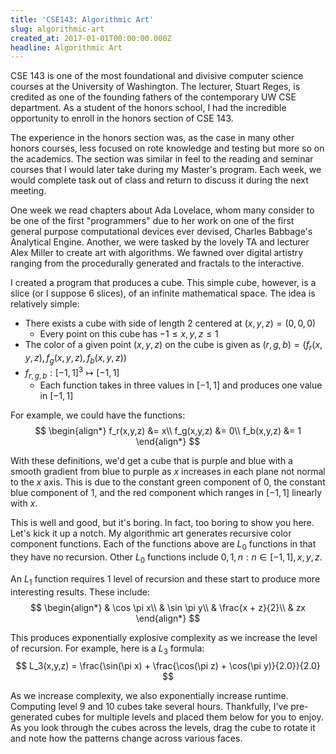 ```yaml
---
title: 'CSE143: Algorithmic Art'
slug: algorithmic-art
created_at: 2017-01-01T00:00:00.000Z
headline: Algorithmic Art
---
```


CSE 143 is one of the most foundational and divisive computer science courses at the University of Washington.
The lecturer, Stuart Reges, is credited as one of the founding fathers of the contemporary UW CSE department.
As a student of the honors school, I had the incredible opportunity to enroll in the honors section of CSE 143.

The experience in the honors section was, as the case in many other honors courses, less focused on rote knowledge and
testing but more so on the academics. The section was similar in feel to the reading and seminar courses that I would
later take during my Master's program. Each week, we would complete task out of class and return to discuss it during
the next meeting.

One week we read chapters about Ada Lovelace, whom many consider to be one of the first "programmers"
due to her work on one of the first general purpose computational devices ever devised, Charles Babbage's Analytical
Engine. Another, we were tasked by the lovely TA and lecturer Alex Miller to create art with algorithms. We fawned over
digital artistry ranging from the procedurally generated and fractals to the interactive.

I created a program that produces a cube. This simple cube, however, is a slice (or I suppose 6 slices), of an infinite
mathematical space. The idea is relatively simple:
* There exists a cube with side of length $2$ centered at $(x, y, z) = (0, 0, 0)$
  * Every point on this cube has $-1 \le x, y, z \le 1$
* The color of a given point $(x, y, z)$ on the cube is given as $(r, g, b) = (f_r(x,y,z), f_g(x,y,z), f_b(x,y,z))$
* $f_{r,g,b}:[-1,1]^3 \mapsto [-1,1]$
  * Each function takes in three values in $[-1, 1]$ and produces one value in $[-1, 1]$

For example, we could have the functions:
$$
\begin{align*}
f_r(x,y,z) &= x\\
f_g(x,y,z) &= 0\\
f_b(x,y,z) &= 1
\end{align*}
$$

With these definitions, we'd get a cube that is purple and blue with a smooth gradient from blue to purple as $x$
increases in each plane not normal to the $x$ axis.
This is due to the constant green component of $0$, the constant blue component of $1$, and the red component which
ranges in $[-1, 1]$ linearly with $x$.

This is well and good, but it's boring. In fact, too boring to show you here. Let's kick it up a notch. My algorithmic
art generates recursive color component functions. Each of the functions above are $L_0$ functions in that they have no
recursion. Other $L_0$ functions include $0, 1, n:n\in [-1,1], x, y, z$.

An $L_1$ function requires 1 level of recursion and these start to produce more interesting results. These include:
$$
\begin{align*}
& \cos \pi x\\
& \sin \pi y\\
& \frac{x + z}{2}\\
& zx
\end{align*}
$$

This produces exponentially explosive complexity as we increase the level of recursion. For example, here is a $L_3$ formula:
$$
L_3(x,y,z) = \frac{\sin(\pi x) + \frac{\cos(\pi z) + \cos(\pi y)}{2.0}}{2.0}
$$

As we increase complexity, we also exponentially increase runtime. Computing level 9 and 10 cubes take several hours.
Thankfully, I've pre-generated cubes for multiple levels and placed them below for you to enjoy. As you look through the
cubes across the levels, drag the cube to rotate it and note how the patterns change across various faces.


<CubeCard />
